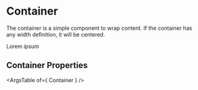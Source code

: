 
<Meta title="Layout/Container" component={Container} />

# Container

The container is a simple component to wrap content. If the container has any width definition, it will be centered.

<Canvas>
<Story name="default" args={{ }}>
    <Container width="300px" backgroundColor="#cecece">
        Lorem ipsum 
    </Container>
</Story>
</Canvas>

## Container Properties
<ArgsTable of={ Container } />
